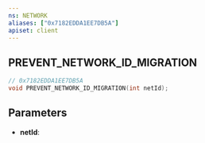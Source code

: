 ```yaml
---
ns: NETWORK
aliases: ["0x7182EDDA1EE7DB5A"]
apiset: client
---
```

## PREVENT_NETWORK_ID_MIGRATION

```c
// 0x7182EDDA1EE7DB5A
void PREVENT_NETWORK_ID_MIGRATION(int netId);
```


## Parameters
* **netId**: